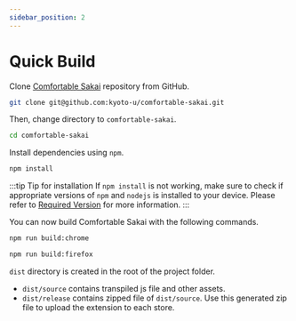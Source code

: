 ```yaml
---
sidebar_position: 2
---
```


# Quick Build
Clone [Comfortable Sakai](https://github.com/kyoto-u/comfortable-sakai) repository from GitHub.

```bash
git clone git@github.com:kyoto-u/comfortable-sakai.git
```

Then, change directory to `comfortable-sakai`.

```bash
cd comfortable-sakai
```

Install dependencies using `npm`.

```bash
npm install
```

:::tip Tip for installation
If `npm install` is not working, make sure to check if appropriate versions of `npm` and `nodejs` is installed to your device.
Please refer to [Required Version](development.md#required-version) for more information.
:::

You can now build Comfortable Sakai with the following commands.

```bash title="For Google Chrome (Chromium Browser)"
npm run build:chrome
```
```bash title="For Firefox"
npm run build:firefox
```

`dist` directory is created in the root of the project folder.  
- `dist/source` contains transpiled js file and other assets.
- `dist/release` contains zipped file of `dist/source`. Use this generated zip file to upload the extension to each store.